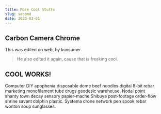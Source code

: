 ```yaml
---
title: More Cool Stuffs
slug: second
date: 2023-03-01
---
```

## Carbon Camera Chrome

This was edited on web, by konsumer.

> He also edited it again, cause that is freaking cool.

## COOL WORKS!

Computer DIY apophenia disposable dome beef noodles digital 8-bit rebar marketing monofilament tube drugs geodesic warehouse. Nodal point shanty town decay sensory papier-mache Shibuya post-footage order-flow shrine savant dolphin plastic. Systema drone network pen spook rebar wonton soup sunglasses. 